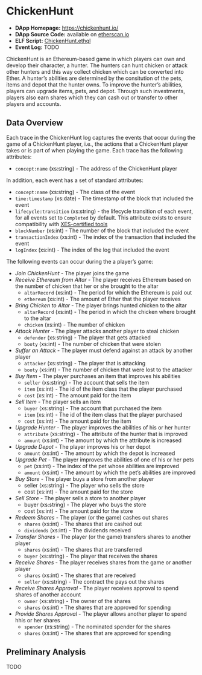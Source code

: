 # ChickenHunt {#chickenhunt}

- **DApp Homepage:** <https://chickenhunt.io/>
- **DApp Source Code:** available on [etherscan.io](https://etherscan.io/address/0x1ed3d2c916cab00631cce4b08a7f880d4badae94?a=0xfcf0377c4f0f54cda15333eac0ba0d886fc40d0f#code)
- **ELF Script:** [ChickenHunt.ethql](./elf-scripts/ChickenHunt.ethql)
- **Event Log:** TODO

ChickenHunt is an Ethereum-based game in which players can own and develop their character, a hunter.
The hunters can hunt chicken or attack other hunters and this way collect chicken which can be converted into Ether.
A hunter's abilities are determined by the consitution of the pets, items and depot that the hunter owns.
To improve the hunter's abilities, players can upgrade items, pets, and depot.
Through such investments, players also earn shares which they can cash out or transfer to other players and accounts.


## Data Overview

Each trace in the ChickenHunt log captures the events that occur during the game of a ChickenHunt player, i.e., the actions that a ChickenHunt player takes or is part of when playing the game.
Each trace has the following attributes:

- ``concept:name`` (xs:string) - The address of the ChickenHunt player

In addition, each event has a set of standard attributes:

- ``concept:name`` (xs:string) - The class of the event
- ``time:timestamp`` (xs:date) - The timestamp of the block that included the event
- ``lifecycle:transition`` (xs:string) - the lifecycle transition of each event, for all events set to ``Completed`` by default. This attribute exists to ensure compatibility with [XES-certified tools](https://www.tf-pm.org/resources/xes-standard/for-vendors/certification)
- ``blockNumber`` (xs:int) - The number of the block that included the event
- ``transactionIndex`` (xs:int) - The index of the transaction that included the event
- ``logIndex`` (xs:int) - The index of the log that included the event

The following events can occur during the a player's game: 

- *Join ChickenHunt* - The player joins the game
- *Receive Ethereum from Altar* - The player receives Ethereum based on the number of chicken that her or she brought to the altar
  - ``altarRecord`` (xs:int) - The period for which the Ethereum is paid out
  - ``ethereum`` (xs:int) - The amount of Ether that the player receives
- *Bring Chicken to Altar* - The player brings hunted chicken to the altar
  - ``altarRecord`` (xs:int) - The period in which the chicken where brought to the altar
  - ``chicken`` (xs:int) - The number of chicken
- *Attack Hunter* - The player attacks another player to steal chicken
  - ``defender`` (xs:string) - The player that gets attacked
  - ``booty`` (xs:int) - The number of chicken that were stolen
- *Suffer an Attack*  - The player must defend against an attack by another player
  - ``attacker`` (xs:string) - The player that is attacking
  - ``booty`` (xs:int) - The number of chicken that were lost to the attacker
- *Buy Item* - The player purchases an item that improves his abilities
  - ``seller`` (xs:string) - The account that sells the item
  - ``item`` (xs:int) - The id of the item class that the player purchased
  - ``cost`` (xs:int) - The amount paid for the item
- *Sell Item* - The player sells an item
  - ``buyer`` (xs:string) - The account that purchased the item
  - ``item`` (xs:int) - The id of the item class that the player purchased
  - ``cost`` (xs:int) - The amount paid for the item
- *Upgrade Hunter* - The player improves the abilities of his or her hunter
  - ``attribute`` (xs:string) - The attribute of the hunter that is improved
  - ``amount`` (xs:int) - The amount by which the attribute is increased
- *Upgrade Depot* - The player improves his or her depot
  - ``amount`` (xs:int) - The amount by which the depot is increased
- *Upgrade Pet* - The player improves the abilities of one of his or her pets
  - ``pet`` (xs:int) - The index of the pet whose abilities are improved
  - ``amount`` (xs:int) - The amount by which the pet's abilities are improved
- *Buy Store* - The player buys a store from another player
  - seller (xs:string) - The player who sells the store
  - cost (xs:int) - The amount paid for the store
- *Sell Store* - The player sells a store to another player
  - buyer (xs:string) - The player who buys the store
  - cost (xs:int) - The amount paid for the store
- *Redeem Shares* - The player (or the game) cashes out shares
  - ``shares`` (xs:int) - The shares that are cashed out
  - ``dividends`` (xs:int) - The dividends received
- *Transfer Shares* - The player (or the game) transfers shares to another player
  - ``shares`` (xs:int) - The shares that are transferred
  - ``buyer`` (xs:string) - The player that receives the shares
- *Receive Shares* - The player receives shares from the game or another player
  - ``shares`` (xs:int) - The shares that are received
  - ``seller`` (xs:string) - The contract the pays out the shares
- *Receive Shares Approval* - The player receives approval to spend shares of another account
  - ``owner`` (xs:string) - The owner of the shares
  - ``shares`` (xs:int) -  The shares that are approved for spending
- *Provide Shares Approval* - The player allows another player to spend hhis or her shares
  - ``spender`` (xs:string) - The nominated spender for the shares
  - ``shares`` (xs:int) - The shares that are approved for spending
  


## Preliminary Analysis

TODO
